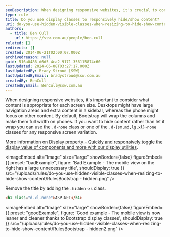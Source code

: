 ```yaml
---
seoDescription: When designing responsive websites, it's crucial to consider the appropriate content for each screen size. Bootstrap provides display classes, such as `.d-None`, to quickly and responsively toggle the display value of components, hiding or showing content accordingly.
type: rule
title: Do you use display classes to responsively hide/show content?
uri: do-you-use-hidden-visible-classes-when-resizing-to-hide-show-content
authors:
  - title: Ben Cull
    url: https://ssw.com.au/people/ben-cull
related: []
redirects: []
created: 2014-06-21T02:00:07.000Z
archivedreason: null
guid: 516a0486-d6d5-4ca2-9171-356115874c60
lastUpdated: 2024-06-08T03:27:17.000Z
lastUpdatedBy: Brady Stroud [SSW]
lastUpdatedByEmail: bradystroud@ssw.com.au
createdBy: BenCull
createdByEmail: BenCull@ssw.com.au
---
```


When designing responsive websites, it's important to consider what content is appropriate for each screen size. Desktops might have large navigation areas and extra content in a sidebar, whereas the phone might focus on other content.
By default, Bootstrap will wrap the columns and make them full width on phones. If you want to hide content rather than let it wrap you can use the `.d-none` class or one of the `.d-{sm,md,lg,xl}-none` classes for any responsive screen variation.

More information on [Display property - Quickly and responsively toggle the display value of components and more with our display utilities](https://getbootstrap.com/docs/4.0/utilities/display/#how-it-works).

<imageEmbed
  alt="Image"
  size="large"
  showBorder={false}
  figureEmbed={{
    preset: "badExample",
    figure: 'Bad Example - The mobile view on the right has a large unnecessary title',
    shouldDisplay: true
  }}
  src="/uploads/rules/do-you-use-hidden-visible-classes-when-resizing-to-hide-show-content/RulesBootstrap - hidden.png"
/>

Remove the title by adding the `.hidden-xs` class.

```html
<h1 class="d-xl-none">ASP.NET</h1>
```

<imageEmbed
  alt="Image"
  size="large"
  showBorder={false}
  figureEmbed={{
    preset: "goodExample",
    figure: 'Good example - The mobile view is now leaner and cleaner thanks to Bootstrap display classes',
    shouldDisplay: true
  }}
  src="/uploads/rules/do-you-use-hidden-visible-classes-when-resizing-to-hide-show-content/RulesBootstrap - hidden2.png"
/>
